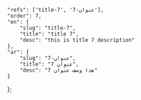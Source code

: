 ---
---
    "refs": ['title-7', 'عنوان-7'],
	"order": 7,
	"en": {
		"slug": "title-7",
        "title": "title 7",
		"desc": "this is title 7 description"
	},
	"ar": {
		"slug": "عنوان-7",
        "title": "عنوان 7",
		"desc": "هذا وصف عنوان 7"
	}
};